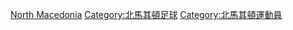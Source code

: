 {{Catnav|頁面分類|人物|各國人物|马其顿共和国人|馬其頓運動員}}
{{Catnav|頁面分類|人物|各國人物|各国运动员|馬其頓運動員}}
{{Catnav|頁面分類|...|各國體育|馬其頓體育|馬其頓足球}}
{{Catnav|頁面分類|...|各國體育|馬其頓體育|馬其頓運動員}}
{{Catnav|頁面分類|...|各國體育|各國足球|馬其頓足球}}
{{Catnav|頁面分類|...|各國體育|各国运动员|馬其頓運動員}}

{{Commons cat|Association football players from the Republic of Macedonia}}

[[Category:各国足球运动员|North Macedonia]]
[[Category:北馬其頓足球|Category:北馬其頓足球]]
[[Category:北馬其頓運動員|Category:北馬其頓運動員]]